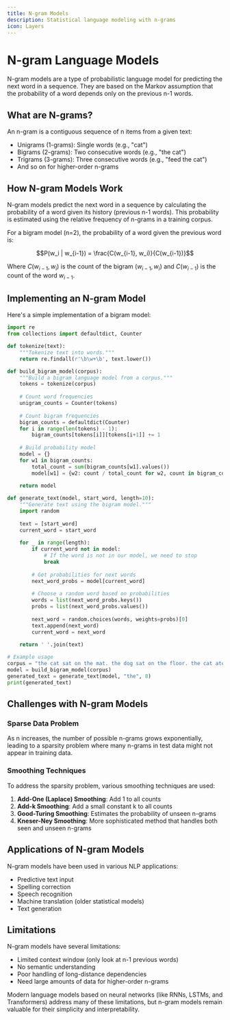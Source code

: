 ```yaml
---
title: N-gram Models
description: Statistical language modeling with n-grams
icon: Layers
---
```


# N-gram Language Models

N-gram models are a type of probabilistic language model for predicting the next word in a sequence. They are based on the Markov assumption that the probability of a word depends only on the previous n-1 words.

## What are N-grams?

An n-gram is a contiguous sequence of n items from a given text:
- Unigrams (1-grams): Single words (e.g., "cat")
- Bigrams (2-grams): Two consecutive words (e.g., "the cat")
- Trigrams (3-grams): Three consecutive words (e.g., "feed the cat")
- And so on for higher-order n-grams

## How N-gram Models Work

N-gram models predict the next word in a sequence by calculating the probability of a word given its history (previous n-1 words). This probability is estimated using the relative frequency of n-grams in a training corpus.

For a bigram model (n=2), the probability of a word given the previous word is:

```math
P(w_i | w_{i-1}) = \frac{C(w_{i-1}, w_i)}{C(w_{i-1})}
```

Where $C(w_{i-1}, w_i)$ is the count of the bigram $(w_{i-1}, w_i)$ and $C(w_{i-1})$ is the count of the word $w_{i-1}$.

## Implementing an N-gram Model

Here's a simple implementation of a bigram model:

```python
import re
from collections import defaultdict, Counter

def tokenize(text):
    """Tokenize text into words."""
    return re.findall(r'\b\w+\b', text.lower())

def build_bigram_model(corpus):
    """Build a bigram language model from a corpus."""
    tokens = tokenize(corpus)
    
    # Count word frequencies
    unigram_counts = Counter(tokens)
    
    # Count bigram frequencies
    bigram_counts = defaultdict(Counter)
    for i in range(len(tokens) - 1):
        bigram_counts[tokens[i]][tokens[i+1]] += 1
    
    # Build probability model
    model = {}
    for w1 in bigram_counts:
        total_count = sum(bigram_counts[w1].values())
        model[w1] = {w2: count / total_count for w2, count in bigram_counts[w1].items()}
    
    return model

def generate_text(model, start_word, length=10):
    """Generate text using the bigram model."""
    import random
    
    text = [start_word]
    current_word = start_word
    
    for _ in range(length):
        if current_word not in model:
            # If the word is not in our model, we need to stop
            break
            
        # Get probabilities for next words
        next_word_probs = model[current_word]
        
        # Choose a random word based on probabilities
        words = list(next_word_probs.keys())
        probs = list(next_word_probs.values())
        
        next_word = random.choices(words, weights=probs)[0]
        text.append(next_word)
        current_word = next_word
        
    return ' '.join(text)

# Example usage
corpus = "the cat sat on the mat. the dog sat on the floor. the cat ate the food."
model = build_bigram_model(corpus)
generated_text = generate_text(model, "the", 8)
print(generated_text)
```

## Challenges with N-gram Models

### Sparse Data Problem

As n increases, the number of possible n-grams grows exponentially, leading to a sparsity problem where many n-grams in test data might not appear in training data.

### Smoothing Techniques

To address the sparsity problem, various smoothing techniques are used:

1. **Add-One (Laplace) Smoothing**: Add 1 to all counts
2. **Add-k Smoothing**: Add a small constant k to all counts
3. **Good-Turing Smoothing**: Estimates the probability of unseen n-grams
4. **Kneser-Ney Smoothing**: More sophisticated method that handles both seen and unseen n-grams

## Applications of N-gram Models

N-gram models have been used in various NLP applications:
- Predictive text input
- Spelling correction
- Speech recognition
- Machine translation (older statistical models)
- Text generation

## Limitations

N-gram models have several limitations:
- Limited context window (only look at n-1 previous words)
- No semantic understanding
- Poor handling of long-distance dependencies
- Need large amounts of data for higher-order n-grams

Modern language models based on neural networks (like RNNs, LSTMs, and Transformers) address many of these limitations, but n-gram models remain valuable for their simplicity and interpretability. 